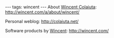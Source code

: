 ---
tags: wincent
---
About [[Wincent Colaiuta]]: http://wincent.com/a/about/wincent/

Personal weblog: http://colaiuta.net/

Software products by [[Wincent]]: http://wincent.com/
